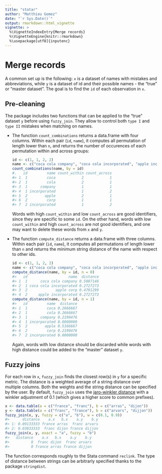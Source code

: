 ```yaml
---
title: "statar"
author: "Matthieu Gomez"
date: "`r Sys.Date()`"
output: rmarkdown::html_vignette
vignette: >
  %\VignetteIndexEntry{Merge records}
  %\VignetteEngine{knitr::rmarkdown}
  %\usepackage[utf8]{inputenc}
---
```



# Merge records
A common set up is the following: `x` is a dataset of names with mistakes and abbreviations, while `y` is a dataset of id and their possible names -  the "true" or "master dataset". The goal is to find the `id` of each observation in `x`.

## Pre-cleaning
The package includes two functions that can be applied to the "true" dataset `y` before using `fuzzy_join`. They allow to control both `type I` and `type II` mistakes when matching on names.

- The function `count_combinations`  returns a data.frame with four columns. Within each pair (`id`, `name`), it computes all permutation of length lower than `n`, and returns the number of occurences of each permutation within and across groups: 

  ```R
  id <- c(1, 1, 2, 2)
  name <- c("coca cola company", "coca cola incorporated", "apple incorporated", "apple corp")
  count_combinations(name, by = id)
  #.   id         name count_within count_across
  #> 1  1         coca            2            1
  #> 2  1         cola            2            1
  #> 3  1      company            1            1
  #> 4  1 incorporated            1            2
  #> 5  2        apple            2            1
  #> 6  2         corp            1            1
  #> 7  2 incorporated            1            2
  ```
 Words with high `count_within` and low `count_across` are good identifiers, since they are specific to some `id`. On the other hand, words with low `count_within` and high `count_across` are not good identifiers, and one may want to delete these words from `x` and `y`.





-  The function `compute_distance` returns a data.frame with three columns. Within each pair (`id`, `name`), it computes all permutations of length lower than `n` and returns the minimum string distance of the name with respect to other ids.

    ```R
    id <- c(1, 1, 2, 2)
    name <- c("coca cola company", "coca cola incorporated", "apple incorporated", "apple corp")
    compute_distance(name, by = id, n = 0)
    #>   id                   name  distance
    #> 1  1      coca cola company 0.5087146
    #> 2  1 coca cola incorporated 0.2727273
    #> 3  2             apple corp 0.4701299
    #> 4  2     apple incorporated 0.2727273
    compute_distance(name, by = id, n = 1)
    #>   id         name  distance
    #> 1  1         coca 0.2666667
    #> 2  1         cola 0.2666667
    #> 3  1      company 0.2190476
    #> 4  1 incorporated 0.0000000
    #> 5  2        apple 0.5166667
    #> 6  2         corp 0.2190476
    #> 7  2 incorporated 0.0000000
    ```

    Again, words with low distance should be discarded while words with high distance could be added to the "master" dataset `y`.


## Fuzzy joins

 For each row in `x`, `fuzzy_join` finds the closest row(s) in `y` for a specific metric. The distance is a weighted average of a string distance over multiple columns. Both the weights and the string distance can be specified by the user. By default, `fuzzy_join` uses the [jaro-winkler distance](https://www.census.gov/srd/papers/pdf/rr93-8.pdf) with a winkler adjustment of 0.1 (which gives a higher score to common prefixes).


```R
x <- data.table(a = c("france", "franc"), b = c("arras", "dijon"))
y <- data.table(a = c("franc", "france"), b = c("arvars", "dijjon"))
fuzzy_join(x, y, fuzzy = c("a", "b"), w = c(0.1, 0.9))
#>      distance    a.x   b.x    a.y    b.y
#> 1: 0.09133333 france arras  franc arvars
#> 2: 0.03833333  franc dijon france dijjon
fuzzy_join(x, y, exact = "a", fuzzy = "b")
#>   distance    a.x   b.x    a.y    b.y
#>          0  franc dijon  franc arvars
#>          0 france arras france dijjon
``` 

The function corresponds roughly to the Stata command `reclink`. The type of distance between strings can be arbitrarly specified thanks to the package `stringdist`.



